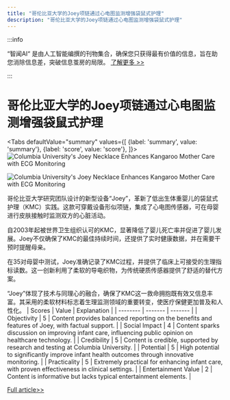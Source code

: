 ```yaml
---
title: "哥伦比亚大学的Joey项链通过心电图监测增强袋鼠式护理"
description: "哥伦比亚大学的Joey项链通过心电图监测增强袋鼠式护理"
---
```



:::info

“智闻AI“ 是由人工智能编撰的刊物集合，确保您只获得最有价值的信息，旨在助您消除信息差，突破信息茧房的局限。  [了解更多 >>](/)

:::

# 哥伦比亚大学的Joey项链通过心电图监测增强袋鼠式护理


<Tabs
	defaultValue="summary"
	values={[
	{label: 'summary', value: 'summary'},
	{label: 'score', value: 'score'},
]}>
<TabItem value="summary">
<img
  src="https://image.informedainews.com/2024/06/Hea-Jsy-1718077515-0.jpg"
  alt="Columbia University's Joey Necklace Enhances Kangaroo Mother Care with ECG Monitoring"
/>

<img
  src="https://image.informedainews.com/2024/06/Hea-2Ir-1718077515-1.jpg"
  alt="Columbia University's Joey Necklace Enhances Kangaroo Mother Care with ECG Monitoring"
/>



哥伦比亚大学研究团队设计的新型设备“Joey”，革新了低出生体重婴儿的袋鼠式护理（KMC）实践。这款可穿戴设备形似项链，集成了心电图传感器，可在母婴进行皮肤接触时监测双方的心脏活动。

自2003年起被世界卫生组织认可的KMC，显著降低了婴儿死亡率并促进了婴儿发展。Joey不仅确保了KMC的最佳持续时间，还提供了实时健康数据，并在需要干预时提醒母亲。

在35对母婴中测试，Joey准确记录了KMC过程，并提供了临床上可接受的生理指标读数。这一创新利用了柔软的导电织物，为传统硬质传感器提供了舒适的替代方案。

“Joey”体现了技术与同理心的融合，确保了KMC这一救命拥抱既有效又信息丰富。其采用的柔软材料标志着生理监测领域的重要转变，使医疗保健更加普及和人性化。
</TabItem>
<TabItem value="score">
	| Scores     | Value   | Explanation |
	| -------- | ------- | ------- |
	| Objectivity  | 5    | Content provides balanced reporting on the benefits and features of Joey, with factual support.    |
	| Social Impact | 4     | Content sparks discussion on improving infant care, influencing public opinion on healthcare technology.    |
	| Credibility    | 5    | Content is credible, supported by research and testing at Columbia University.    |
	| Potential    | 5    | High potential to significantly improve infant health outcomes through innovative monitoring.    |
	| Practicality    | 5    | Extremely practical for enhancing infant care, with proven effectiveness in clinical settings.    |
	| Entertainment Value    | 2    | Content is informative but lacks typical entertainment elements.    |
</TabItem>
</Tabs>

[Full article>>](https://www.cnbeta.com.tw/articles/science/1434208.htm)
